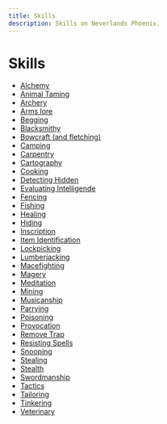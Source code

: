 ```yaml
---
title: Skills
description: Skills on Neverlands Phoenix.
---
```


# Skills
- [Alchemy](/library/skills/alchemy)
- [Animal Taming](/library/skills/)
- [Archery](/library/skills/)
- [Arms lore](/library/skills/)
- [Begging](/library/skills/)
- [Blacksmithy](/library/skills/blacksmithy)
- [Bowcraft (and fletching)](/library/skills/)
- [Camping](/library/skills/)
- [Carpentry](/library/skills/)
- [Cartography](/library/skills/)
- [Cooking](/library/skills/)
- [Detecting Hidden](/library/skills/)
- [Evaluating Intelligende](/library/skills/)
- [Fencing](/library/skills/)
- [Fishing](/library/skills/)
- [Healing](/library/skills/)
- [Hiding](/library/skills/)
- [Inscription](/library/skills/)
- [Item Identification](/library/skills/)
- [Lockpicking](/library/skills/)
- [Lumberjacking](/library/skills/)
- [Macefighting](/library/skills/)
- [Magery](/library/skills/magery)
- [Meditation](/library/skills/)
- [Mining](/library/skills/)
- [Musicanship](/library/skills/)
- [Parrying](/library/skills/)
- [Poisoning](/library/skills/)
- [Provocation](/library/skills/)
- [Remove Trap](/library/skills/)
- [Resisting Spells](/library/skills/)
- [Snooping](/library/skills/)
- [Stealing](/library/skills/)
- [Stealth](/library/skills/)
- [Swordmanship](/library/skills/)
- [Tactics](/library/skills/)
- [Tailoring](/library/skills/)
- [Tinkering](/library/skills/)
- [Veterinary](/library/skills/)

